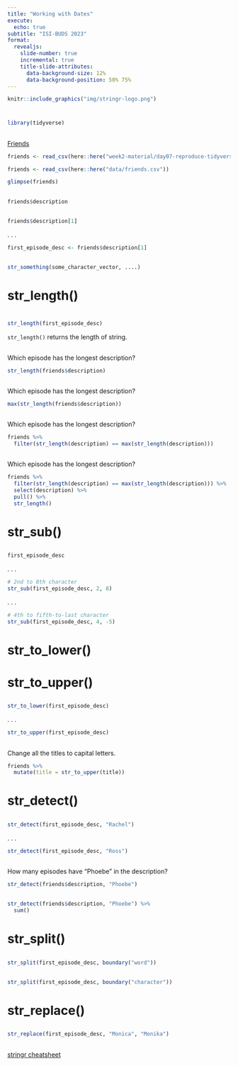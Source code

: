 ```yaml
---
title: "Working with Dates"
execute:
  echo: true
subtitle: "ISI-BUDS 2023"
format: 
  revealjs:
    slide-number: true
    incremental: true
    title-slide-attributes: 
      data-background-size: 12%
      data-background-position: 50% 75%
---
```



```r

knitr::include_graphics("img/stringr-logo.png")
```

#

```r
library(tidyverse)
```


##

[Friends](https://www.imdb.com/title/tt0108778)



```r
friends <- read_csv(here::here("week2-material/day07-reproduce-tidyverse/3-lec-strings/data/friends.csv"))
```

```r
friends <- read_csv(here::here("data/friends.csv"))
```
 
```r
glimpse(friends)
```

##

```r
friends$description
```

##

```r
friends$description[1]
```

. . .

```r
first_episode_desc <- friends$description[1]
```


##

```r
str_something(some_character_vector, ....)
```



# str_length()

#

```r
str_length(first_episode_desc)
```

`str_length()` returns the length of string.

##

Which episode has the longest description?

```r
str_length(friends$description)
```

##

Which episode has the longest description?

```r
max(str_length(friends$description))
```

##

Which episode has the longest description?

```r
friends %>% 
  filter(str_length(description) == max(str_length(description)))
```


##

Which episode has the longest description?

```r
friends %>% 
  filter(str_length(description) == max(str_length(description))) %>% 
  select(description) %>% 
  pull() %>% 
  str_length()
```



# str_sub()

##

```r
first_episode_desc
```

. . .

```r
# 2nd to 8th character
str_sub(first_episode_desc, 2, 8)
```

. . .

```r
# 4th to fifth-to-last character 
str_sub(first_episode_desc, 4, -5)
```


# str_to_lower()

# str_to_upper()

##

```r
str_to_lower(first_episode_desc)
```

. . .

```r
str_to_upper(first_episode_desc)
```


##

Change all the titles to capital letters.

```r
friends %>% 
  mutate(title = str_to_upper(title))
```


# str_detect()


##

```r
str_detect(first_episode_desc, "Rachel")
```

. . .

```r
str_detect(first_episode_desc, "Ross")
```


##

How many episodes have "Phoebe" in the description?

```r
str_detect(friends$description, "Phoebe") 
```

##

```r
str_detect(friends$description, "Phoebe") %>% 
  sum()
```



# str_split()

##

```r
str_split(first_episode_desc, boundary("word"))
```

##

```r
str_split(first_episode_desc, boundary("character"))
```



# str_replace()


##

```r
str_replace(first_episode_desc, "Monica", "Monika")
```


##

[stringr cheatsheet](https://github.com/rstudio/cheatsheets/raw/master/strings.pdf)

